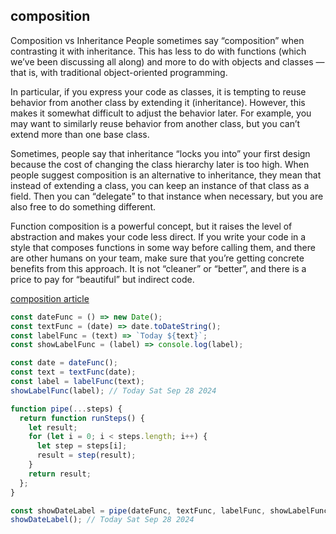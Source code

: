 
## composition

Composition vs Inheritance
People sometimes say “composition” when contrasting it with inheritance.
This has less to do with functions (which we’ve been discussing all along)
and more to do with objects and classes — that is, with traditional
object-oriented programming.

In particular, if you express your code as classes, it is tempting to reuse
behavior from another class by extending it (inheritance). However, this
makes it somewhat difficult to adjust the behavior later. For example, you
may want to similarly reuse behavior from another class, but you can’t
extend more than one base class.

Sometimes, people say that inheritance “locks you into” your first design
because the cost of changing the class hierarchy later is too high. When
people suggest composition is an alternative to inheritance, they mean that
instead of extending a class, you can keep an instance of that class as a field.
Then you can “delegate” to that instance when necessary, but you are also free
to do something different.

Function composition is a powerful concept, but it raises the level of abstraction
and makes your code less direct. If you write your code in a style that composes
functions in some way before calling them, and there are other humans on your team,
make sure that you’re getting concrete benefits from this approach. It is not “cleaner”
or “better”, and there is a price to pay for “beautiful” but indirect code.

[composition article](https://whatthefuck.is/composition)

```js
const dateFunc = () => new Date();
const textFunc = (date) => date.toDateString();
const labelFunc = (text) => `Today ${text}`;
const showLabelFunc = (label) => console.log(label);

const date = dateFunc();
const text = textFunc(date);
const label = labelFunc(text);
showLabelFunc(label); // Today Sat Sep 28 2024

function pipe(...steps) {
  return function runSteps() {
    let result;
    for (let i = 0; i < steps.length; i++) {
      let step = steps[i];
      result = step(result);
    }
    return result;
  };
}

const showDateLabel = pipe(dateFunc, textFunc, labelFunc, showLabelFunc);
showDateLabel(); // Today Sat Sep 28 2024
```

